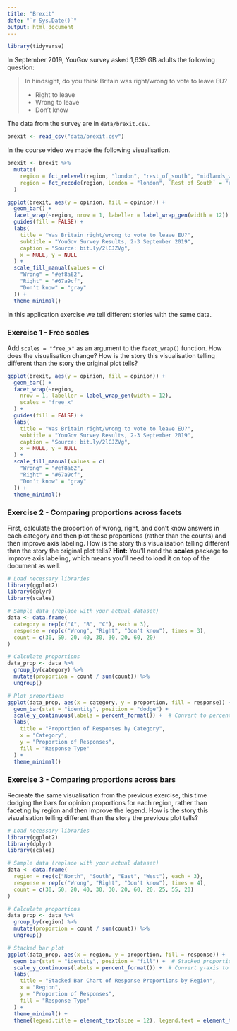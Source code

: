 ```yaml
---
title: "Brexit"
date: "`r Sys.Date()`"
output: html_document
---
```


```r
library(tidyverse)
```

In September 2019, YouGov survey asked 1,639 GB adults the following question:

> In hindsight, do you think Britain was right/wrong to vote to leave EU?
>
>- Right to leave  
>- Wrong to leave  
>- Don't know

The data from the survey are in `data/brexit.csv`.

```r
brexit <- read_csv("data/brexit.csv")
```

In the course video we made the following visualisation.

```r
brexit <- brexit %>%
  mutate(
    region = fct_relevel(region, "london", "rest_of_south", "midlands_wales", "north", "scot"),
    region = fct_recode(region, London = "london", `Rest of South` = "rest_of_south", `Midlands / Wales` = "midlands_wales", North = "north", Scotland = "scot")
  )

ggplot(brexit, aes(y = opinion, fill = opinion)) +
  geom_bar() +
  facet_wrap(~region, nrow = 1, labeller = label_wrap_gen(width = 12)) +
  guides(fill = FALSE) +
  labs(
    title = "Was Britain right/wrong to vote to leave EU?",
    subtitle = "YouGov Survey Results, 2-3 September 2019",
    caption = "Source: bit.ly/2lCJZVg",
    x = NULL, y = NULL
  ) +
  scale_fill_manual(values = c(
    "Wrong" = "#ef8a62",
    "Right" = "#67a9cf",
    "Don't know" = "gray"
  )) +
  theme_minimal()
```

In this application exercise we tell different stories with the same data.

### Exercise 1 - Free scales

Add `scales = "free_x"` as an argument to the `facet_wrap()` function. How does the visualisation change? How is the story this visualisation telling different than the story the original plot tells?

```r
ggplot(brexit, aes(y = opinion, fill = opinion)) +
  geom_bar() +
  facet_wrap(~region,
    nrow = 1, labeller = label_wrap_gen(width = 12),
    scales = "free_x"
  ) +
  guides(fill = FALSE) +
  labs(
    title = "Was Britain right/wrong to vote to leave EU?",
    subtitle = "YouGov Survey Results, 2-3 September 2019",
    caption = "Source: bit.ly/2lCJZVg",
    x = NULL, y = NULL
  ) +
  scale_fill_manual(values = c(
    "Wrong" = "#ef8a62",
    "Right" = "#67a9cf",
    "Don't know" = "gray"
  )) +
  theme_minimal()
```

### Exercise 2 - Comparing proportions across facets

First, calculate the proportion of wrong, right, and don't know answers in each category and then plot these proportions (rather than the counts) and then improve axis labeling. How is the story this visualisation telling different than the story the original plot tells? **Hint:** You'll need the **scales** package to improve axis labeling, which means you'll need to load it on top of the document as well.

```r
# Load necessary libraries
library(ggplot2)
library(dplyr)
library(scales)

# Sample data (replace with your actual dataset)
data <- data.frame(
  category = rep(c("A", "B", "C"), each = 3),
  response = rep(c("Wrong", "Right", "Don't know"), times = 3),
  count = c(30, 50, 20, 40, 30, 30, 20, 60, 20)
)

# Calculate proportions
data_prop <- data %>%
  group_by(category) %>%
  mutate(proportion = count / sum(count)) %>%
  ungroup()

# Plot proportions
ggplot(data_prop, aes(x = category, y = proportion, fill = response)) +
  geom_bar(stat = "identity", position = "dodge") +
  scale_y_continuous(labels = percent_format()) +  # Convert to percentage format
  labs(
    title = "Proportion of Responses by Category",
    x = "Category",
    y = "Proportion of Responses",
    fill = "Response Type"
  ) +
  theme_minimal()
```

### Exercise 3 - Comparing proportions across bars

Recreate the same visualisation from the previous exercise, this time dodging the bars for opinion proportions for each region, rather than faceting by region and then improve the legend. How is the story this visualisation telling different than the story the previous plot tells?

```r
# Load necessary libraries
library(ggplot2)
library(dplyr)
library(scales)

# Sample data (replace with your actual dataset)
data <- data.frame(
  region = rep(c("North", "South", "East", "West"), each = 3),
  response = rep(c("Wrong", "Right", "Don't know"), times = 4),
  count = c(30, 50, 20, 40, 30, 30, 20, 60, 20, 25, 55, 20)
)

# Calculate proportions
data_prop <- data %>%
  group_by(region) %>%
  mutate(proportion = count / sum(count)) %>%
  ungroup()

# Stacked bar plot
ggplot(data_prop, aes(x = region, y = proportion, fill = response)) +
  geom_bar(stat = "identity", position = "fill") +  # Stacked proportional bars
  scale_y_continuous(labels = percent_format()) +  # Convert y-axis to percentage format
  labs(
    title = "Stacked Bar Chart of Response Proportions by Region",
    x = "Region",
    y = "Proportion of Responses",
    fill = "Response Type"
  ) +
  theme_minimal() +
  theme(legend.title = element_text(size = 12), legend.text = element_text(size = 10))
```
